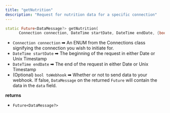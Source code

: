 ```yaml
---
title: "getNutrition"
description: "Request for nutrition data for a specific connection"
---
```

```dart dart
static Future<DataMessage?> getNutrition(
      Connection connection, DateTime startDate, DateTime endDate, {bool toWebhook = true}) async

```

*   `Connection connection` ➡ An ENUM from the Connections class signifying the connection you wish to initiate for.
*   `DateTime startDate` ➡ The beginning of the request in either Date or Unix Timestamp
*   `DateTime endDate` ➡ The end of the request in either Date or Unix Timestamp
*   (Optional) `bool toWebhook` ➡ Whether or not to send data to your webhook. If false, `DataMessage` on the returned `Future` will contain the data in the `data` field.

**returns**

*   `Future<DataMessage?>`



